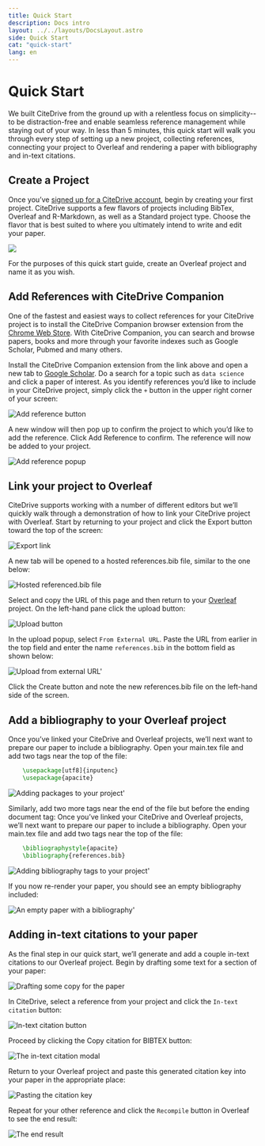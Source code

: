 ```yaml
---
title: Quick Start
description: Docs intro
layout: ../../layouts/DocsLayout.astro
side: Quick Start
cat: "quick-start"
lang: en
---
```


# Quick Start

We built CiteDrive from the ground up with a relentless focus on simplicity-- to be distraction-free and enable seamless reference management while staying out of your way. In less than 5 minutes, this quick start will walk you through every step of setting up a new project, collecting references, connecting your project to Overleaf and rendering a paper with bibliography and in-text citations.

## Create a Project

Once you’ve [signed up for a CiteDrive account](https://app.citedrive.com/sign-up),
begin by creating your first project. CiteDrive supports a few flavors of projects including BibTex, Overleaf and R-Markdown, as well as a Standard project type. Choose the flavor that is best suited to where you ultimately intend to write and edit your paper.

![](/assets/create-citedrive-project.png)

For the purposes of this quick start guide, create an Overleaf project and name it as you wish.

## Add References with CiteDrive Companion

One of the fastest and easiest ways to collect references for your CiteDrive project is to install the CiteDrive Companion browser extension from the [Chrome Web Store](https://chrome.google.com/webstore/detail/citedrive-companion/gmmonfphegngpcbcapfbgembkjeookik). With CiteDrive Companion, you can search and browse papers, books and more through your favorite indexes such as Google Scholar, Pubmed and many others.

Install the CiteDrive Companion extension from the link above and open a new tab to [Google Scholar](https://scholar.google.com/). Do a search for a topic such as `data science` and click a paper of interest. As you identify references you’d like to include in your CiteDrive project, simply click the `+` button in the upper right corner of your screen:

![Add reference button](/assets/citedrive-companion-button.png)



A new window will then pop up to confirm the project to which you’d like to add the reference. Click Add Reference to confirm. The reference will now be added to your project.

![Add reference popup](/assets/citedrive-companion-popup.png)

## Link your project to Overleaf

CiteDrive supports working with a number of different editors but we’ll quickly walk through a demonstration of how to link your CiteDrive project with Overleaf. Start by returning to your project and click the Export button toward the top of the screen:

![Export link](/assets/export-link.png)


A new tab will be opened to a hosted references.bib file, similar to the one below:

![Hosted referenced.bib file](/assets/exported-bibtex.png)


Select and copy the URL of this page and then return to your [Overleaf](https://www.overleaf.com/project) project. On the left-hand pane click the upload button:

![Upload button](/assets/upload-button.png)

In the upload popup, select `From External URL`. Paste the URL from earlier in the top field and enter the name `references.bib` in the bottom field as shown below:

![Upload from external URL'](/assets/add-from-external-url.png)


Click the Create button and note the new references.bib file on the left-hand side of the screen.

## Add a bibliography to your Overleaf project

Once you’ve linked your CiteDrive and Overleaf projects, we’ll next want to prepare our paper to include a bibliography. Open your main.tex file and add two tags near the top of the file:
```latex
    \usepackage[utf8]{inputenc}
    \usepackage{apacite}
```

![Adding packages to your project'](/assets/add-packages.png)

Similarly, add two more tags near the end of the file but before the ending document tag:
Once you’ve linked your CiteDrive and Overleaf projects, we’ll next want to prepare our paper to include a bibliography. Open your main.tex file and add two tags near the top of the file:
```latex
    \bibliographystyle{apacite}
    \bibliography{references.bib}
```
![Adding bibliography tags to your project'](/assets/add-bibliography-tags.png)


If you now re-render your paper, you should see an empty bibliography included:

![An empty paper with a bibliography'](/assets/initial-paper.png)

## Adding in-text citations to your paper

As the final step in our quick start, we’ll generate and add a couple in-text citations to our Overleaf project. Begin by drafting some text for a section of your paper:

![Drafting some copy for the paper](/assets/draft-paper-copy.png)

In CiteDrive, select a reference from your project and click the `In-text citation` button:

![In-text citation button](/assets/intext-citation-button.png)


Proceed by clicking the Copy citation for BIBTEX button:

![The in-text citation modal](/assets/copy-citation-key.png)


Return to your Overleaf project and paste this generated citation key into your paper in the appropriate place:

![Pasting the citation key](/assets/paste-intext-citation.png)


Repeat for your other reference and click the `Recompile` button in Overleaf to see the end result:

![The end result](/assets/rendered-paper.png)
